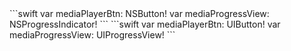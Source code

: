 
<PlatformWrapper platform="macos">
```swift
var mediaPlayerBtn: NSButton!
var mediaProgressView: NSProgressIndicator!
```
</PlatformWrapper>
<PlatformWrapper platform="ios">
```swift
var mediaPlayerBtn: UIButton!
var mediaProgressView: UIProgressView!
```
</PlatformWrapper>